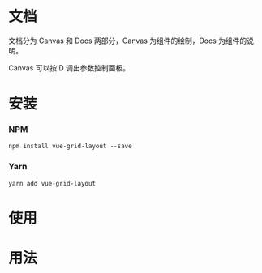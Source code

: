 

<Meta title="说明" />

# 文档

文档分为 Canvas 和 Docs 两部分，Canvas 为组件的绘制，Docs 为组件的说明。

Canvas 可以按 D 调出参数控制面板。

# 安装

### NPM 
```
npm install vue-grid-layout --save
```

### Yarn
``` 
yarn add vue-grid-layout
```

# 使用


# 用法
